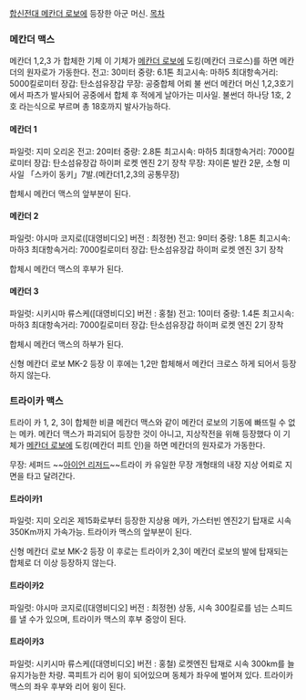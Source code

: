 [[합신전대 메칸더 로보]]에 등장한 아군 머신.
[[목차]]
=== 메칸더 맥스 ===
메칸더 1,2,3 가 합체한 기체
이 기체가 [[메칸더 로보]]에 도킹(메칸더 크로스)를 하면 메칸더의 원자로가 가동한다.
전고: 30미터
중량: 6.1톤
최고시속: 마하5
최대항속거리: 5000킬로미터
장갑: 탄소섬유장갑
무장: 공중합체 어뢰 불 썬더
메칸더 머신 1,2,3호기에서 파츠가 발사되어 공중에서 합체 후 적에게 날아가는 미사일.
불썬더 하나당 1호, 2호 라는식으로 부르며 총 18호까지 발사가능하다.

==== 메칸더 1 ====
파일럿: 지미 오리온
전고: 20미터
중량: 2.8톤
최고시속: 마하5
최대항속거리: 7000킬로미터
장갑: 탄소섬유장갑
하이퍼 로켓 엔진 2기 장착
무장: 쟈이론 발칸 2문, 소형 미사일 「스카이 동키」7발.(메칸더1,2,3의 공통무장) 

합체시 메칸더 맥스의 앞부분이 된다.

==== 메칸더 2 ====
파일럿: 야시마 코지로([대영비디오] 버전 : 최정현)
전고: 9미터
중량: 1.8톤
최고시속: 마하3
최대항속거리: 7000킬로미터
장갑: 탄소섬유장갑
하이퍼 로켓 엔진 3기 장착

합체시 메칸더 맥스의 후부가 된다.

==== 메칸더 3 ====
파일럿: 시키시마 류스케([대영비디오] 버전 : 홍철)
전고: 10미터
중량: 1.4톤
최고시속: 마하3
최대항속거리: 7000킬로미터
장갑: 탄소섬유장갑
하이퍼 로켓 엔진 2기 장착

합체시 메칸더 맥스의 하부가 된다.

신형 메칸더 로보 MK-2 등장 이 후에는 1,2만 합체해서 메칸더 크로스 하게 되어서 등장하지 않는다.

=== 트라이카 맥스 ===
트라이 카 1, 2, 3이 합체한 비클 메칸더 맥스와 같이 메칸더 로보의 기동에 빠뜨릴 수 없는 메카.
메칸더 맥스가 파괴되어 등장한 것이 아니고, 지상작전을 위해 등장했다
이 기체가 [[메칸더 로보]]에 도킹(메칸더 피트 인)을 하면 메칸더의 원자로가 가동한다.

무장: 세퍼드
~~[[아이언 리저드]]~~트라이 카 유일한 무장 개형태의 내장 지상 어뢰로 지면을 타고 달려간다. 

==== 트라이카1 ====
파일럿: 지미 오리온
제15화로부터 등장한 지상용 메카, 가스터빈 엔진2기 탑재로 시속 350Km까지 가속가능.
트라이카 맥스의 앞부분이 된다.

신형 메칸더 로보 MK-2 등장 이 후로는 트라이카 2,3이 메칸더 로보의 발에 탑재되는 합체로 더 이상 등장하지 않는다.

==== 트라이카2 ====
파일럿: 야시마 코지로([대영비디오] 버전 : 최정현)
상동, 시속 300킬로를 넘는 스피드를 낼 수가 있으며, 트라이카 맥스의 후부 중앙이 된다.

==== 트라이카3 ====
파일럿: 시키시마 류스케([대영비디오] 버전 : 홍철)
로켓엔진 탑재로 시속 300km를 늘 유지가능한 차량.
콕피트가 리어 윙이 되어있으며 동체가 좌우에 벌어져 있다. 트라이카 맥스의 좌우 후부와 리어 윙이 된다.

